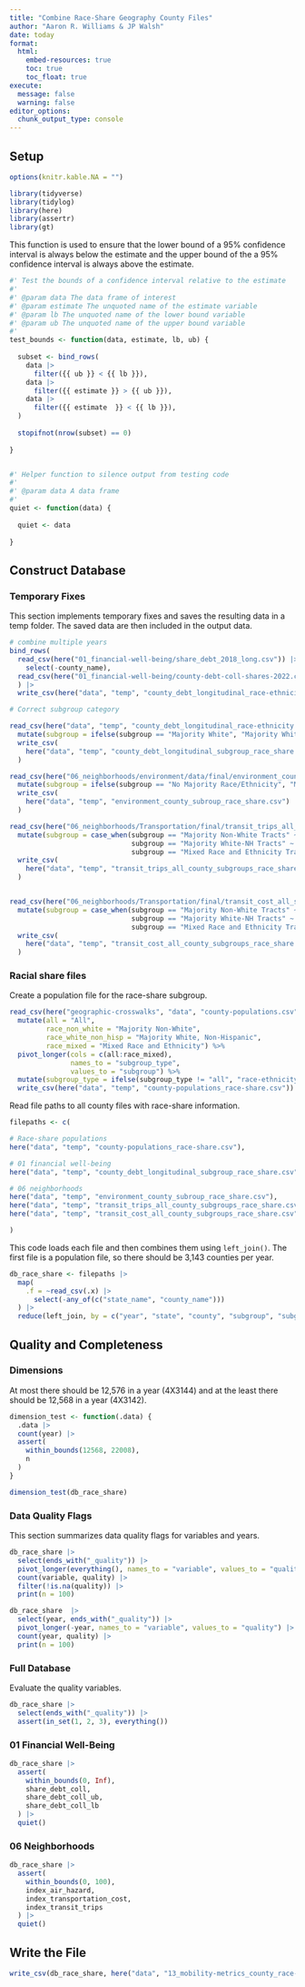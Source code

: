 ```yaml
---
title: "Combine Race-Share Geography County Files"
author: "Aaron R. Williams & JP Walsh"
date: today
format:
  html:
    embed-resources: true
    toc: true
    toc_float: true
execute:
  message: false
  warning: false
editor_options: 
  chunk_output_type: console
---
```


## Setup

```r
options(knitr.kable.NA = "")

```

```r
library(tidyverse)
library(tidylog)
library(here)
library(assertr)
library(gt)

```

This function is used to ensure that the lower bound of a 95% confidence interval is always below the estimate and the upper bound of the a 95% confidence interval is always above the estimate. 

```r
#' Test the bounds of a confidence interval relative to the estimate
#'
#' @param data The data frame of interest
#' @param estimate The unquoted name of the estimate variable
#' @param lb The unquoted name of the lower bound variable
#' @param ub The unquoted name of the upper bound variable
#'
test_bounds <- function(data, estimate, lb, ub) {
  
  subset <- bind_rows(
    data |>
      filter({{ ub }} < {{ lb }}),
    data |>
      filter({{ estimate }} > {{ ub }}),
    data |>
      filter({{ estimate  }} < {{ lb }}),
  )
  
  stopifnot(nrow(subset) == 0)
  
}


#' Helper function to silence output from testing code
#'
#' @param data A data frame
#'
quiet <- function(data) {
  
  quiet <- data
  
}

```

## Construct Database

### Temporary Fixes

This section implements temporary fixes and saves the resulting data in a temp folder. The saved data are then included in the output data.

```r
# combine multiple years
bind_rows(
  read_csv(here("01_financial-well-being/share_debt_2018_long.csv")) |>
    select(-county_name),
  read_csv(here("01_financial-well-being/county-debt-coll-shares-2022.csv"))
  ) |>
  write_csv(here("data", "temp", "county_debt_longitudinal_race-ethnicity.csv"))

# Correct subgroup category

read_csv(here("data", "temp", "county_debt_longitudinal_race-ethnicity.csv")) |>
  mutate(subgroup = ifelse(subgroup == "Majority White", "Majority White, Non-Hispanic", subgroup)) |>
  write_csv(
    here("data", "temp", "county_debt_longitudinal_subgroup_race_share.csv")
  )

read_csv(here("06_neighborhoods/environment/data/final/environment_county_race-ethnicity_longitudinal.csv")) |>
  mutate(subgroup = ifelse(subgroup == "No Majority Race/Ethnicity", "Mixed Race and Ethnicity", subgroup)) |>
  write_csv(
    here("data", "temp", "environment_county_subroup_race_share.csv")
  )

read_csv(here("06_neighborhoods/Transportation/final/transit_trips_all_subgroups_county.csv")) |>
  mutate(subgroup = case_when(subgroup == "Majority Non-White Tracts" ~ "Majority Non-White", 
                              subgroup == "Majority White-NH Tracts" ~ "Majority White, Non-Hispanic",
                              subgroup == "Mixed Race and Ethnicity Tracts" ~ "Mixed Race and Ethnicity")) |>
  write_csv(
    here("data", "temp", "transit_trips_all_county_subgroups_race_share.csv")
  )


read_csv(here("06_neighborhoods/Transportation/final/transit_cost_all_subgroups_county.csv")) |>
  mutate(subgroup = case_when(subgroup == "Majority Non-White Tracts" ~ "Majority Non-White", 
                              subgroup == "Majority White-NH Tracts" ~ "Majority White, Non-Hispanic",
                              subgroup == "Mixed Race and Ethnicity Tracts" ~ "Mixed Race and Ethnicity")) |>
  write_csv(
    here("data", "temp", "transit_cost_all_county_subgroups_race_share.csv")
  )

```

### Racial share files

Create a population file for the race-share subgroup. 

```r

read_csv(here("geographic-crosswalks", "data", "county-populations.csv")) %>% 
  mutate(all = "All", 
         race_non_white = "Majority Non-White", 
         race_white_non_hisp = "Majority White, Non-Hispanic",
         race_mixed = "Mixed Race and Ethnicity") %>% 
  pivot_longer(cols = c(all:race_mixed),
               names_to = "subgroup_type",
               values_to = "subgroup") %>% 
  mutate(subgroup_type = ifelse(subgroup_type != "all", "race-ethnicity", "all")) %>% 
  write_csv(here("data", "temp", "county-populations_race-share.csv"))

```

Read file paths to all county files with race-share information. 

```r

filepaths <- c(

# Race-share populations
here("data", "temp", "county-populations_race-share.csv"),

# 01 financial well-being
here("data", "temp", "county_debt_longitudinal_subgroup_race_share.csv"),

# 06 neighborhoods
here("data", "temp", "environment_county_subroup_race_share.csv"),
here("data", "temp", "transit_trips_all_county_subgroups_race_share.csv"),
here("data", "temp", "transit_cost_all_county_subgroups_race_share.csv")

)

```

This code loads each file and then combines them using `left_join()`. The first file is a population file, so there should be 3,143 counties per year. 

```r

db_race_share <- filepaths |>
  map(
    .f = ~read_csv(.x) |> 
      select(-any_of(c("state_name", "county_name")))
  ) |>
  reduce(left_join, by = c("year", "state", "county", "subgroup", "subgroup_type"))

```

## Quality and Completeness

### Dimensions

At most there should be 12,576 in a year (4X3144) and at the least there should be 12,568 in a year (4X3142).

```r
dimension_test <- function(.data) {
  .data |> 
  count(year) |>
  assert(
    within_bounds(12568, 22008), 
    n
  )
}

dimension_test(db_race_share)

```

### Data Quality Flags

This section summarizes data quality flags for variables and years.

```r
db_race_share |>
  select(ends_with("_quality")) |>
  pivot_longer(everything(), names_to = "variable", values_to = "quality") |>
  count(variable, quality) |>
  filter(!is.na(quality)) |>
  print(n = 100)

db_race_share  |>
  select(year, ends_with("_quality")) |>
  pivot_longer(-year, names_to = "variable", values_to = "quality") |>
  count(year, quality) |>
  print(n = 100)

```

### Full Database

Evaluate the quality variables. 

```r
db_race_share |>
  select(ends_with("_quality")) |>
  assert(in_set(1, 2, 3), everything())

```


### 01 Financial Well-Being

```r

db_race_share |>
  assert(
    within_bounds(0, Inf), 
    share_debt_coll, 
    share_debt_coll_ub, 
    share_debt_coll_lb
  ) |>
  quiet()

```

### 06 Neighborhoods

```r
db_race_share |>
  assert(
    within_bounds(0, 100),
    index_air_hazard,
    index_transportation_cost,
    index_transit_trips
  ) |>
  quiet()

```

## Write the File

```r

write_csv(db_race_share, here("data", "13_mobility-metrics_county_race-share_longitudinal.csv"))

```
